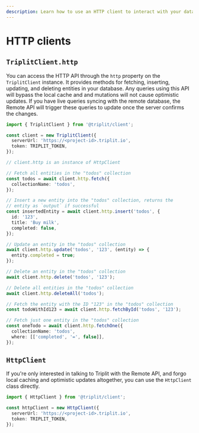 ```yaml
---
description: Learn how to use an HTTP client to interact with your database purely over HTTP REST calls. This is useful for server-side applications or when you want to bypass the local cache and optimistic updates.
---
```


# HTTP clients

## `TriplitClient.http`

You can access the HTTP API through the `http` property on the `TriplitClient` instance. It provides methods for fetching, inserting, updating, and deleting entities in your database. Any queries using this API will bypass the local cache and and mutations will not cause optimistic updates. If you have live queries syncing with the remote database, the Remote API will trigger these queries to update once the server confirms the changes.

```ts
import { TriplitClient } from '@triplit/client';

const client = new TriplitClient({
  serverUrl: 'https://<project-id>.triplit.io',
  token: TRIPLIT_TOKEN,
});

// client.http is an instance of HttpClient

// Fetch all entities in the "todos" collection
const todos = await client.http.fetch({
  collectionName: 'todos',
});

// Insert a new entity into the "todos" collection, returns the
// entity as `output` if successful
const insertedEntity = await client.http.insert('todos', {
  id: '123',
  title: 'Buy milk',
  completed: false,
});

// Update an entity in the "todos" collection
await client.http.update('todos', '123', (entity) => {
  entity.completed = true;
});

// Delete an entity in the "todos" collection
await client.http.delete('todos', '123');

// Delete all entities in the "todos" collection
await client.http.deleteAll('todos');

// Fetch the entity with the ID "123" in the "todos" collection
const todoWithId123 = await client.http.fetchById('todos', '123');

// Fetch just one entity in the "todos" collection
const oneTodo = await client.http.fetchOne({
  collectionName: 'todos',
  where: [['completed', '=', false]],
});
```

## `HttpClient`

If you're only interested in talking to Triplit with the Remote API, and forgo local caching and optimistic updates altogether, you can use the `HttpClient` class directly.

```ts
import { HttpClient } from '@triplit/client';

const httpClient = new HttpClient({
  serverUrl: 'https://<project-id>.triplit.io',
  token: TRIPLIT_TOKEN,
});
```

